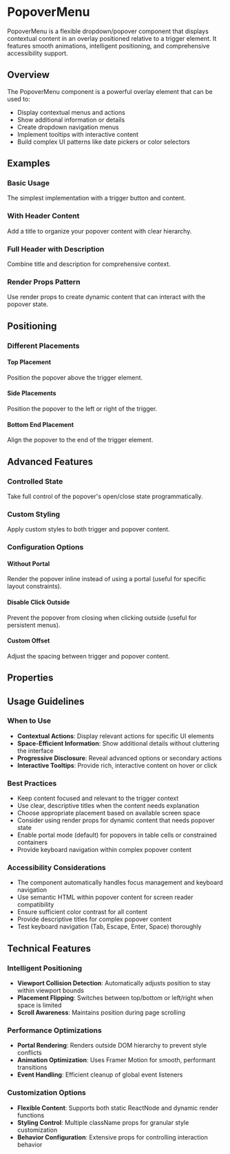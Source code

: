 

<Meta of={PopoverMenuStories} />

# PopoverMenu

PopoverMenu is a flexible dropdown/popover component that displays contextual content in an overlay positioned relative to a trigger element. It features smooth animations, intelligent positioning, and comprehensive accessibility support.

## Overview

The PopoverMenu component is a powerful overlay element that can be used to:

- Display contextual menus and actions
- Show additional information or details
- Create dropdown navigation menus
- Implement tooltips with interactive content
- Build complex UI patterns like date pickers or color selectors

## Examples

### Basic Usage

The simplest implementation with a trigger button and content.

<Canvas of={PopoverMenuStories.Default} />

### With Header Content

Add a title to organize your popover content with clear hierarchy.

<Canvas of={PopoverMenuStories.WithTitle} />

### Full Header with Description

Combine title and description for comprehensive context.

<Canvas of={PopoverMenuStories.WithTitleAndDescription} />

### Render Props Pattern

Use render props to create dynamic content that can interact with the popover state.

<Canvas of={PopoverMenuStories.RenderPropsContent} />

## Positioning

### Different Placements

#### Top Placement

Position the popover above the trigger element.

<Canvas of={PopoverMenuStories.TopPlacement} />

#### Side Placements

Position the popover to the left or right of the trigger.

<Canvas of={PopoverMenuStories.LeftPlacement} />

<Canvas of={PopoverMenuStories.RightPlacement} />

#### Bottom End Placement

Align the popover to the end of the trigger element.

<Canvas of={PopoverMenuStories.BottomEndPlacement} />

## Advanced Features

### Controlled State

Take full control of the popover's open/close state programmatically.

<Canvas of={PopoverMenuStories.Controlled} />

### Custom Styling

Apply custom styles to both trigger and popover content.

<Canvas of={PopoverMenuStories.CustomStyling} />

### Configuration Options

#### Without Portal

Render the popover inline instead of using a portal (useful for specific layout constraints).

<Canvas of={PopoverMenuStories.NoPortal} />

#### Disable Click Outside

Prevent the popover from closing when clicking outside (useful for persistent menus).

<Canvas of={PopoverMenuStories.NoCloseOnOutside} />

#### Custom Offset

Adjust the spacing between trigger and popover content.

<Canvas of={PopoverMenuStories.LargeOffset} />

## Properties

<Controls of={PopoverMenuStories.Default} />

## Usage Guidelines

### When to Use

- **Contextual Actions**: Display relevant actions for specific UI elements
- **Space-Efficient Information**: Show additional details without cluttering the interface
- **Progressive Disclosure**: Reveal advanced options or secondary actions
- **Interactive Tooltips**: Provide rich, interactive content on hover or click

### Best Practices

- Keep content focused and relevant to the trigger context
- Use clear, descriptive titles when the content needs explanation
- Choose appropriate placement based on available screen space
- Consider using render props for dynamic content that needs popover state
- Enable portal mode (default) for popovers in table cells or constrained containers
- Provide keyboard navigation within complex popover content

### Accessibility Considerations

- The component automatically handles focus management and keyboard navigation
- Use semantic HTML within popover content for screen reader compatibility
- Ensure sufficient color contrast for all content
- Provide descriptive titles for complex popover content
- Test keyboard navigation (Tab, Escape, Enter, Space) thoroughly

## Technical Features

### Intelligent Positioning

- **Viewport Collision Detection**: Automatically adjusts position to stay within viewport bounds
- **Placement Flipping**: Switches between top/bottom or left/right when space is limited
- **Scroll Awareness**: Maintains position during page scrolling

### Performance Optimizations

- **Portal Rendering**: Renders outside DOM hierarchy to prevent style conflicts
- **Animation Optimization**: Uses Framer Motion for smooth, performant transitions
- **Event Handling**: Efficient cleanup of global event listeners

### Customization Options

- **Flexible Content**: Supports both static ReactNode and dynamic render functions
- **Styling Control**: Multiple className props for granular style customization
- **Behavior Configuration**: Extensive props for controlling interaction behavior
